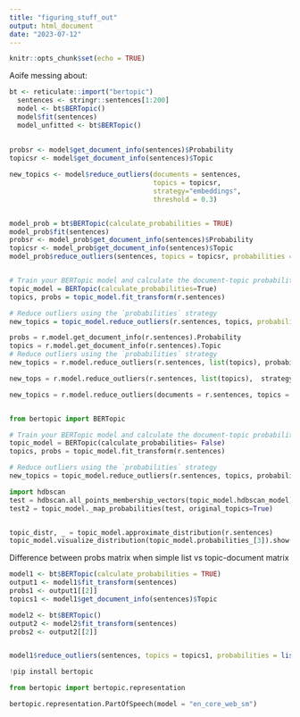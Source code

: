```yaml
---
title: "figuring_stuff_out"
output: html_document
date: "2023-07-12"
---
```


```r
knitr::opts_chunk$set(echo = TRUE)
```
Aoife messing about:

```r
bt <- reticulate::import("bertopic") 
  sentences <- stringr::sentences[1:200]
  model <- bt$BERTopic()
  model$fit(sentences)
  model_unfitted <- bt$BERTopic()
  
  
probsr <- model$get_document_info(sentences)$Probability
topicsr <- model$get_document_info(sentences)$Topic

new_topics <- model$reduce_outliers(documents = sentences, 
                                    topics = topicsr,
                                    strategy="embeddings",
                                    threshold = 0.3)


model_prob = bt$BERTopic(calculate_probabilities = TRUE)
model_prob$fit(sentences)
probsr <- model_prob$get_document_info(sentences)$Probability
topicsr <- model_prob$get_document_info(sentences)$Topic
model_prob$reduce_outliers(sentences, topics = topicsr, probabilities = probsr, strategy = "probabilities")


# Train your BERTopic model and calculate the document-topic probabilities
topic_model = BERTopic(calculate_probabilities=True)
topics, probs = topic_model.fit_transform(r.sentences)

# Reduce outliers using the `probabilities` strategy
new_topics = topic_model.reduce_outliers(r.sentences, topics, probabilities=probs, strategy="probabilities")


```

```python

probs = r.model.get_document_info(r.sentences).Probability
topics = r.model.get_document_info(r.sentences).Topic
# Reduce outliers using the `probabilities` strategy
new_topics = r.model.reduce_outliers(r.sentences, list(topics), probabilities=list(probs), strategy="probabilities")

new_tops = r.model.reduce_outliers(r.sentences, list(topics),  strategy="distribution")

new_topics = r.model.reduce_outliers(documents = r.sentences, topics = topics, probabilities = list(probs), strategy="probabilities", threshold = 0.3)


from bertopic import BERTopic

# Train your BERTopic model and calculate the document-topic probabilities
topic_model = BERTopic(calculate_probabilities= False)
topics, probs = topic_model.fit_transform(r.sentences)

# Reduce outliers using the `probabilities` strategy
new_topics = topic_model.reduce_outliers(r.sentences, topics, probabilities=probs, strategy="probabilities")

import hdbscan
test = hdbscan.all_points_membership_vectors(topic_model.hdbscan_model)
test2 = topic_model._map_probabilities(test, original_topics=True)


topic_distr, _ = topic_model.approximate_distribution(r.sentences)
topic_model.visualize_distribution(topic_model.probabilities_[3]).show()

```

Difference between probs matrix when simple list vs topic-document matrix

```r
model1 <- bt$BERTopic(calculate_probabilities = TRUE)
output1 <- model1$fit_transform(sentences)
probs1 <- output1[[2]]
topics1 <- model1$get_document_info(sentences)$Topic

model2 <- bt$BERTopic()
output2 <- model2$fit_transform(sentences)
probs2 <- output2[[2]]


model1$reduce_outliers(sentences, topics = topics1, probabilities = list(probs1), strategy = "probabilities")

```


```python
!pip install bertopic 

from bertopic import bertopic.representation

bertopic.representation.PartOfSpeech(model = "en_core_web_sm")
```
